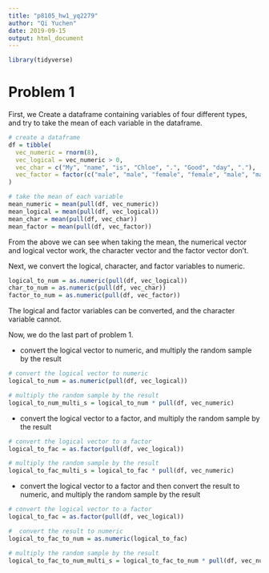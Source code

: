 ```yaml
---
title: "p8105_hw1_yq2279"
author: "Qi Yuchen"
date: 2019-09-15
output: html_document
---
```


```r
library(tidyverse)
```

# Problem 1

First, we Create a dataframe containing variables of four different types, and try to take the mean of each variable in the dataframe.

```r
# create a dataframe
df = tibble(
  vec_numeric = rnorm(8),
  vec_logical = vec_numeric > 0,
  vec_char = c("My", "name", "is", "Chloe", ".", "Good", "day", "."),
  vec_factor = factor(c("male", "male", "female", "female", "male", "male", "male", "female"))
)

# take the mean of each variable
mean_numeric = mean(pull(df, vec_numeric))
mean_logical = mean(pull(df, vec_logical))
mean_char = mean(pull(df, vec_char))
mean_factor = mean(pull(df, vec_factor))
```

From the above we can see when taking the mean, the numerical vector and logical vector work, the character vector and the factor vector don't.

Next, we  convert the logical, character, and factor variables to numeric.

```r
logical_to_num = as.numeric(pull(df, vec_logical))
char_to_num = as.numeric(pull(df, vec_char))
factor_to_num = as.numeric(pull(df, vec_factor))
```

The logical and factor variables can be converted, and the character variable cannot.

Now, we do the last part of problem 1.

* convert the logical vector to numeric, and multiply the random sample by the result

```r
# convert the logical vector to numeric
logical_to_num = as.numeric(pull(df, vec_logical))

# multiply the random sample by the result
logical_to_num_multi_s = logical_to_num * pull(df, vec_numeric)
```

* convert the logical vector to a factor, and multiply the random sample by the result

```r
# convert the logical vector to a factor
logical_to_fac = as.factor(pull(df, vec_logical))

# multiply the random sample by the result
logical_to_fac_multi_s = logical_to_fac * pull(df, vec_numeric)
```

* convert the logical vector to a factor and then convert the result to numeric, and multiply the random sample by the result

```r
# convert the logical vector to a factor
logical_to_fac = as.factor(pull(df, vec_logical))

#  convert the result to numeric
logical_to_fac_to_num = as.numeric(logical_to_fac)

# multiply the random sample by the result
logical_to_fac_to_num_multi_s = logical_to_fac_to_num * pull(df, vec_numeric)
```